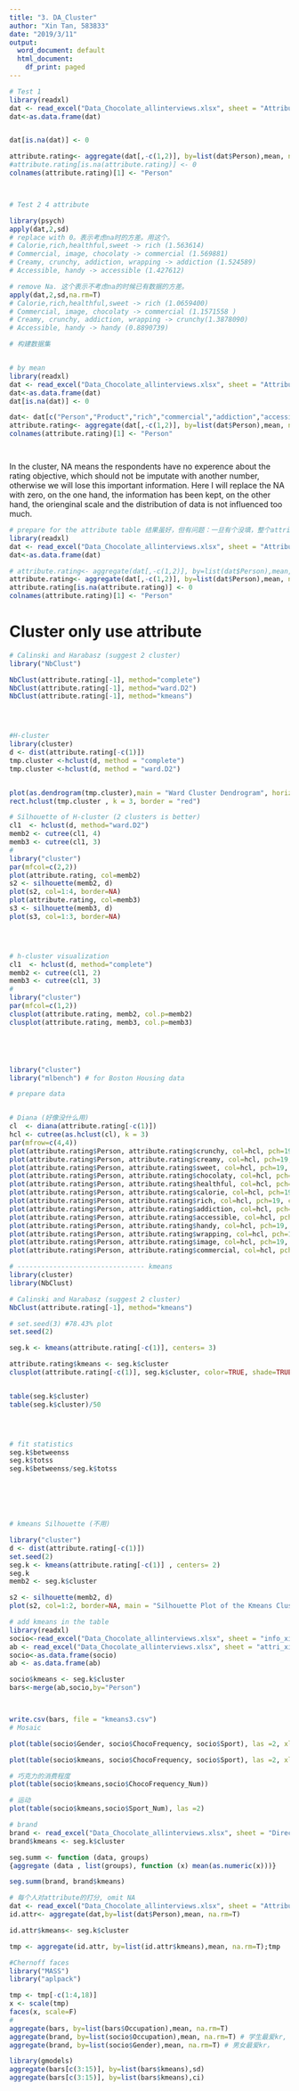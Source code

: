 ```yaml
---
title: "3. DA_Cluster"
author: "Xin Tan, 583833"
date: "2019/3/11"
output:
  word_document: default
  html_document:
    df_print: paged
---
```



```r
# Test 1
library(readxl)
dat <- read_excel("Data_Chocolate_allinterviews.xlsx", sheet = "AttributeRatingsStacked")
dat<-as.data.frame(dat)


dat[is.na(dat)] <- 0

attribute.rating<- aggregate(dat[,-c(1,2)], by=list(dat$Person),mean, na.rm=F) 
#attribute.rating[is.na(attribute.rating)] <- 0
colnames(attribute.rating)[1] <- "Person"



# Test 2 4 attribute

library(psych)
apply(dat,2,sd)
# replace with 0。表示考虑na时的方差。用这个。
# Calorie,rich,healthful,sweet -> rich (1.563614)
# Commercial, image, chocolaty -> commercial (1.569881)
# Creamy, crunchy, addiction, wrapping -> addiction (1.524589)
# Accessible, handy -> accessible (1.427612)

# remove Na. 这个表示不考虑na的时候已有数据的方差。
apply(dat,2,sd,na.rm=T)
# Calorie,rich,healthful,sweet -> rich (1.0659400)
# Commercial, image, chocolaty -> commercial (1.1571558 )
# Creamy, crunchy, addiction, wrapping -> crunchy(1.3878090)
# Accessible, handy -> handy (0.8890739)

# 构建数据集


# by mean
library(readxl)
dat <- read_excel("Data_Chocolate_allinterviews.xlsx", sheet = "AttributeRatingsStacked")
dat<-as.data.frame(dat)
dat[is.na(dat)] <- 0

dat<- dat[c("Person","Product","rich","commercial","addiction","accessible","crunchy","creamy")]
attribute.rating<- aggregate(dat[,-c(1,2)], by=list(dat$Person),mean, na.rm=T)
colnames(attribute.rating)[1] <- "Person"




```


In the cluster, NA means the respondents have no experence about the rating objective, which should not be imputate with another number, otherwise we will lose this important information. Here I will replace the NA with zero, on the  one hand, the information has been kept, on the other hand, the orienginal scale and the distribution of data is not influenced too much.

```r

# prepare for the attribute table 结果虽好，但有问题：一旦有个没填，整个attribute都是0
library(readxl)
dat <- read_excel("Data_Chocolate_allinterviews.xlsx", sheet = "AttributeRatingsStacked")
dat<-as.data.frame(dat)

# attribute.rating<- aggregate(dat[,-c(1,2)], by=list(dat$Person),mean, na.rm=F)
attribute.rating<- aggregate(dat[,-c(1,2)], by=list(dat$Person),mean, na.rm=T)
attribute.rating[is.na(attribute.rating)] <- 0
colnames(attribute.rating)[1] <- "Person"

```





# Cluster only use attribute
```r
# Calinski and Harabasz (suggest 2 cluster)
library("NbClust")

NbClust(attribute.rating[-1], method="complete")
NbClust(attribute.rating[-1], method="ward.D2")
NbClust(attribute.rating[-1], method="kmeans")




#H-cluster
library(cluster)
d <- dist(attribute.rating[-c(1)])
tmp.cluster <-hclust(d, method = "complete") 
tmp.cluster <-hclust(d, method = "ward.D2") 


plot(as.dendrogram(tmp.cluster),main = "Ward Cluster Dendrogram", horiz = FALSE)
rect.hclust(tmp.cluster , k = 3, border = "red")

```


```r

# Silhouette of H-cluster (2 clusters is better)
cl1  <- hclust(d, method="ward.D2")
memb2 <- cutree(cl1, 4)
memb3 <- cutree(cl1, 3)
#
library("cluster")
par(mfcol=c(2,2))
plot(attribute.rating, col=memb2)
s2 <- silhouette(memb2, d)
plot(s2, col=1:4, border=NA)
plot(attribute.rating, col=memb3)
s3 <- silhouette(memb3, d)
plot(s3, col=1:3, border=NA)




# h-cluster visualization
cl1  <- hclust(d, method="complete")
memb2 <- cutree(cl1, 2)
memb3 <- cutree(cl1, 3)
#
library("cluster")
par(mfcol=c(1,2))
clusplot(attribute.rating, memb2, col.p=memb2)
clusplot(attribute.rating, memb3, col.p=memb3)





library("cluster")
library("mlbench") # for Boston Housing data

# prepare data


# Diana (好像没什么用)
cl  <- diana(attribute.rating[-c(1)])
hcl <- cutree(as.hclust(cl), k = 3)
par(mfrow=c(4,4))
plot(attribute.rating$Person, attribute.rating$crunchy, col=hcl, pch=19, cex=0.5)
plot(attribute.rating$Person, attribute.rating$creamy, col=hcl, pch=19, cex=0.5)
plot(attribute.rating$Person, attribute.rating$sweet, col=hcl, pch=19, cex=0.5)
plot(attribute.rating$Person, attribute.rating$chocolaty, col=hcl, pch=19, cex=0.5)
plot(attribute.rating$Person, attribute.rating$healthful, col=hcl, pch=19, cex=0.5)
plot(attribute.rating$Person, attribute.rating$calorie, col=hcl, pch=19, cex=0.5)
plot(attribute.rating$Person, attribute.rating$rich, col=hcl, pch=19, cex=0.5)
plot(attribute.rating$Person, attribute.rating$addiction, col=hcl, pch=19, cex=0.5)
plot(attribute.rating$Person, attribute.rating$accessible, col=hcl, pch=19, cex=0.5)
plot(attribute.rating$Person, attribute.rating$handy, col=hcl, pch=19, cex=0.5)
plot(attribute.rating$Person, attribute.rating$wrapping, col=hcl, pch=19, cex=0.5)
plot(attribute.rating$Person, attribute.rating$image, col=hcl, pch=19, cex=0.5)
plot(attribute.rating$Person, attribute.rating$commercial, col=hcl, pch=19, cex=0.5)

```

```r
# -------------------------------- kmeans
library(cluster)
library(NbClust)

# Calinski and Harabasz (suggest 2 cluster)
NbClust(attribute.rating[-1], method="kmeans")

# set.seed(3) #78.43% plot
set.seed(2)

seg.k <- kmeans(attribute.rating[-c(1)], centers= 3)

attribute.rating$kmeans <- seg.k$cluster
clusplot(attribute.rating[-c(1)], seg.k$cluster, color=TRUE, shade=TRUE,labels= , lines=0, main="K-means cluster")


table(seg.k$cluster)
table(seg.k$cluster)/50




# fit statistics
seg.k$betweenss
seg.k$totss
seg.k$betweenss/seg.k$totss






# kmeans Silhouette (不用)

library("cluster")
d <- dist(attribute.rating[-c(1)])
set.seed(2)
seg.k <- kmeans(attribute.rating[-c(1)] , centers= 2)
seg.k 
memb2 <- seg.k$cluster

s2 <- silhouette(memb2, d)
plot(s2, col=1:2, border=NA, main = "Silhouette Plot of the Kmeans Cluster")

# add kmeans in the table
library(readxl)
socio<-read_excel("Data_Chocolate_allinterviews.xlsx", sheet = "info_xin")
ab <- read_excel("Data_Chocolate_allinterviews.xlsx", sheet = "attri_xin")
socio<-as.data.frame(socio)
ab <- as.data.frame(ab)

socio$kmeans <- seg.k$cluster
bars<-merge(ab,socio,by="Person")



write.csv(bars, file = "kmeans3.csv")
# Mosaic

plot(table(socio$Gender, socio$ChocoFrequency, socio$Sport), las =2, xlab = "choco frequency", ylab = "sport frequency") # 女的比男的爱吃巧克力（结论能不能乱写）

plot(table(socio$kmeans, socio$ChocoFrequency, socio$Sport), las =2, xlab = "choco frequency", ylab = "sport frequency") # 分类为爱吃巧克力和不爱的

# 巧克力的消费程度
plot(table(socio$kmeans,socio$ChocoFrequency_Num))

# 运动
plot(table(socio$kmeans,socio$Sport_Num), las =2)

# brand
brand <- read_excel("Data_Chocolate_allinterviews.xlsx", sheet = "Direct Preference Rating")
brand$kmeans <- seg.k$cluster

seg.summ <- function (data, groups) 
{aggregate (data , list(groups), function (x) mean(as.numeric(x)))}

seg.summ(brand, brand$kmeans)

# 每个人对attribute的打分, omit NA
dat <- read_excel("Data_Chocolate_allinterviews.xlsx", sheet = "AttributeRatingsStacked")
id.attr<- aggregate(dat,by=list(dat$Person),mean, na.rm=T)

id.attr$kmeans<- seg.k$cluster

tmp <- aggregate(id.attr, by=list(id.attr$kmeans),mean, na.rm=T);tmp

#Chernoff faces
library("MASS")
library("aplpack")

tmp <- tmp[-c(1:4,18)]
x <- scale(tmp)
faces(x, scale=F)
#
aggregate(bars, by=list(bars$Occupation),mean, na.rm=T)
aggregate(brand, by=list(socio$Occupation),mean, na.rm=T) # 学生最爱kr, 上班族最爱snicker
aggregate(brand, by=list(socio$Gender),mean, na.rm=T) # 男女最爱kr，


```



```r
library(gmodels)
aggregate(bars[c(3:15)], by=list(bars$kmeans),sd)
aggregate(bars[c(3:15)], by=list(bars$kmeans),ci)


```








